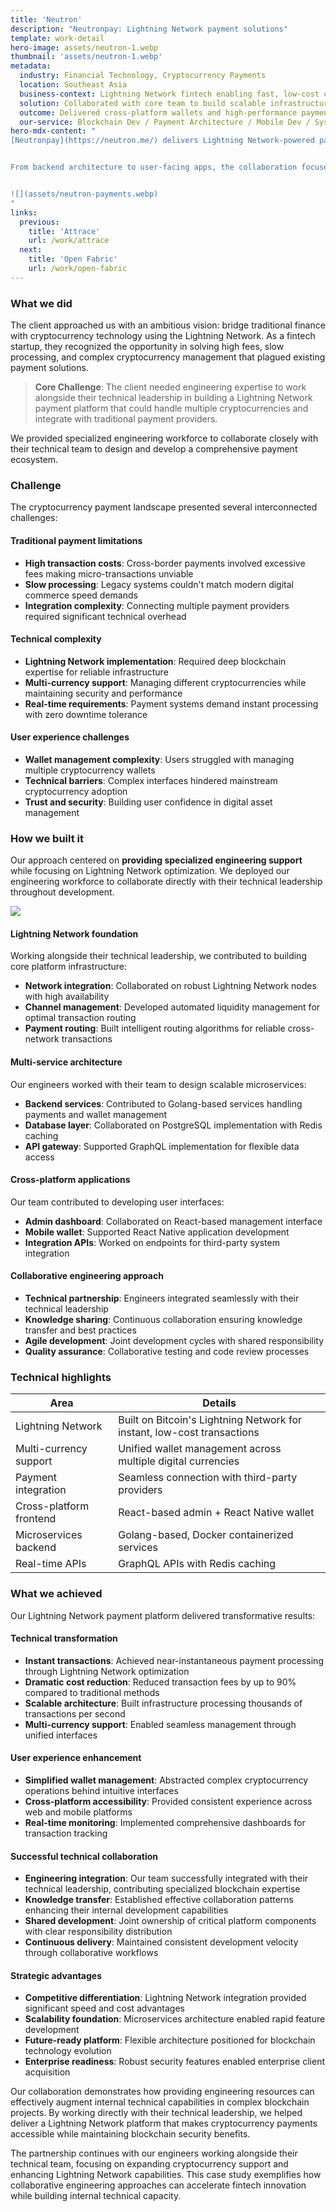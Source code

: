 ```yaml
---
title: 'Neutron'
description: "Neutronpay: Lightning Network payment solutions"
template: work-detail
hero-image: assets/neutron-1.webp
thumbnail: 'assets/neutron-1.webp'
metadata:
  industry: Financial Technology, Cryptocurrency Payments
  location: Southeast Asia
  business-context: Lightning Network fintech enabling fast, low-cost crypto payments
  solution: Collaborated with core team to build scalable infrastructure and real-time APIs
  outcome: Delivered cross-platform wallets and high-performance payment systems
  our-service: Blockchain Dev / Payment Architecture / Mobile Dev / System Integration
hero-mdx-content: "
[Neutronpay](https://neutron.me/) delivers Lightning Network-powered payment infrastructure designed for instant, low-fee cryptocurrency transactions. Our engineers embedded directly with their technical leadership to build scalable microservices, real-time APIs, and cross-platform wallet experiences.


From backend architecture to user-facing apps, the collaboration focused on speed, reliability, and seamless integration with traditional payment systems — helping Neutronpay offer a streamlined crypto payment solution across Southeast Asia and beyond.


![](assets/neutron-payments.webp)
"
links:
  previous:
    title: 'Attrace'
    url: /work/attrace
  next:
    title: 'Open Fabric'
    url: /work/open-fabric
---
```


### What we did

The client approached us with an ambitious vision: bridge traditional finance with cryptocurrency technology using the Lightning Network. As a fintech startup, they recognized the opportunity in solving high fees, slow processing, and complex cryptocurrency management that plagued existing payment solutions.

> **Core Challenge**: The client needed engineering expertise to work alongside their technical leadership in building a Lightning Network payment platform that could handle multiple cryptocurrencies and integrate with traditional payment providers.

We provided specialized engineering workforce to collaborate closely with their technical team to design and develop a comprehensive payment ecosystem.

### Challenge

The cryptocurrency payment landscape presented several interconnected challenges:

#### Traditional payment limitations

- **High transaction costs**: Cross-border payments involved excessive fees making micro-transactions unviable
- **Slow processing**: Legacy systems couldn't match modern digital commerce speed demands
- **Integration complexity**: Connecting multiple payment providers required significant technical overhead

#### Technical complexity

- **Lightning Network implementation**: Required deep blockchain expertise for reliable infrastructure
- **Multi-currency support**: Managing different cryptocurrencies while maintaining security and performance
- **Real-time requirements**: Payment systems demand instant processing with zero downtime tolerance

#### User experience challenges

- **Wallet management complexity**: Users struggled with managing multiple cryptocurrency wallets
- **Technical barriers**: Complex interfaces hindered mainstream cryptocurrency adoption
- **Trust and security**: Building user confidence in digital asset management

### How we built it

Our approach centered on **providing specialized engineering support** while focusing on Lightning Network optimization. We deployed our engineering workforce to collaborate directly with their technical leadership throughout development.

![](assets/neutron-2.webp)

#### Lightning Network foundation

Working alongside their technical leadership, we contributed to building core platform infrastructure:

- **Network integration**: Collaborated on robust Lightning Network nodes with high availability
- **Channel management**: Developed automated liquidity management for optimal transaction routing
- **Payment routing**: Built intelligent routing algorithms for reliable cross-network transactions

#### Multi-service architecture

Our engineers worked with their team to design scalable microservices:

- **Backend services**: Contributed to Golang-based services handling payments and wallet management
- **Database layer**: Collaborated on PostgreSQL implementation with Redis caching
- **API gateway**: Supported GraphQL implementation for flexible data access

#### Cross-platform applications

Our team contributed to developing user interfaces:

- **Admin dashboard**: Collaborated on React-based management interface
- **Mobile wallet**: Supported React Native application development
- **Integration APIs**: Worked on endpoints for third-party system integration

#### Collaborative engineering approach

- **Technical partnership**: Engineers integrated seamlessly with their technical leadership
- **Knowledge sharing**: Continuous collaboration ensuring knowledge transfer and best practices
- **Agile development**: Joint development cycles with shared responsibility
- **Quality assurance**: Collaborative testing and code review processes

### Technical highlights

| Area                    | Details                                                                 |
| ----------------------- | ----------------------------------------------------------------------- |
| Lightning Network       | Built on Bitcoin's Lightning Network for instant, low-cost transactions |
| Multi-currency support  | Unified wallet management across multiple digital currencies            |
| Payment integration     | Seamless connection with third-party providers                          |
| Cross-platform frontend | React-based admin + React Native wallet                                 |
| Microservices backend   | Golang-based, Docker containerized services                             |
| Real-time APIs          | GraphQL APIs with Redis caching                                         |

### What we achieved

Our Lightning Network payment platform delivered transformative results:

#### Technical transformation

- **Instant transactions**: Achieved near-instantaneous payment processing through Lightning Network optimization
- **Dramatic cost reduction**: Reduced transaction fees by up to 90% compared to traditional methods
- **Scalable architecture**: Built infrastructure processing thousands of transactions per second
- **Multi-currency support**: Enabled seamless management through unified interfaces

#### User experience enhancement

- **Simplified wallet management**: Abstracted complex cryptocurrency operations behind intuitive interfaces
- **Cross-platform accessibility**: Provided consistent experience across web and mobile platforms
- **Real-time monitoring**: Implemented comprehensive dashboards for transaction tracking

#### Successful technical collaboration

- **Engineering integration**: Our team successfully integrated with their technical leadership, contributing specialized blockchain expertise
- **Knowledge transfer**: Established effective collaboration patterns enhancing their internal development capabilities
- **Shared development**: Joint ownership of critical platform components with clear responsibility distribution
- **Continuous delivery**: Maintained consistent development velocity through collaborative workflows

#### Strategic advantages

- **Competitive differentiation**: Lightning Network integration provided significant speed and cost advantages
- **Scalability foundation**: Microservices architecture enabled rapid feature development
- **Future-ready platform**: Flexible architecture positioned for blockchain technology evolution
- **Enterprise readiness**: Robust security features enabled enterprise client acquisition

Our collaboration demonstrates how providing engineering resources can effectively augment internal technical capabilities in complex blockchain projects. By working directly with their technical leadership, we helped deliver a Lightning Network platform that makes cryptocurrency payments accessible while maintaining blockchain security benefits.

The partnership continues with our engineers working alongside their technical team, focusing on expanding cryptocurrency support and enhancing Lightning Network capabilities. This case study exemplifies how collaborative engineering approaches can accelerate fintech innovation while building internal technical capacity.
